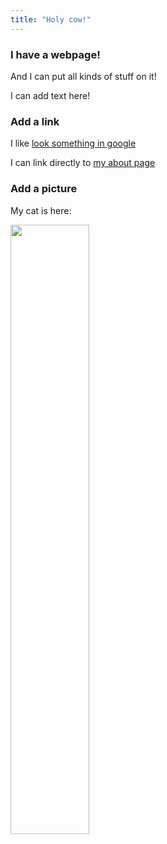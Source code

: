 ```yaml
---
title: "Holy cow!"
---
```


### I have a webpage!

And I can put all kinds of stuff on it!

I can add text here!

### Add a link

I like [look something in google](https://www.google.com)

I can link directly to [my about page](about.html)

### Add a picture

My cat is here:

<img src="image/whitecat.jpg" style="width:50%">

